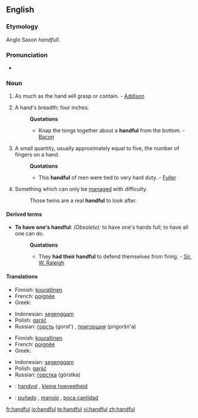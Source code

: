 ==English==

===Etymology===
Anglo Saxon ''handfull''.

===Pronunciation===
*{{audio|en-us-handful.ogg|Audio (US)}}

===Noun===
{{en-noun}}

# As much as the hand will grasp or contain. - [[Addison]]
# {{obsolete}} A hand's breadth; four inches.
#:'''Quotations'''
#:*Knap the tongs together about a '''handful''' from the bottom. - [[Bacon]]
# A small quantity, usually approximately equal to five, the number of fingers on a hand.
#:'''Quotations'''
#:*This '''handful''' of men were tied to very hard duty. - [[Fuller]]
# Something which can only be [[manage]]d with difficulty.
#:Those twins are a real '''handful''' to look after.

====Derived terms====
*'''To have one's handful''': ''(Obsolete):'' to have one's hands full; to have all one can do.
*:'''Quotations'''
*:*They '''had their handful''' to defend themselves from firing. - [[Sir. W. Raleigh]]

====Translations====
{{trans-top|amount held in hand}}
*Finnish: [[kourallinen]]
*French: [[poignée]] {{f}}
*Greek: {{t-|el|χούφτα|f|tr=choúfta}}
{{trans-mid}}
*Indonesian: [[genggam|segenggam]]
*Polish: [[garść]] {{f}}
*Russian: [[горсть]] (gorst') {{f}}, [[пригоршня]] (prigoršn'a) {{f}}
{{trans-bottom}}

{{trans-top|breadth of hand}}
{{trans-mid}}
{{trans-bottom}}

{{trans-top|small quantity}}
*Finnish: [[kourallinen]]
*French: [[poignée]] {{f}}
*Greek: {{t-|el|χούφτα|f|tr=choúfta}}
{{trans-mid}}
*Indonesian: [[genggam|segenggam]]
*Polish: [[garść]] {{f}}
*Russian: [[горстка]] (górstka) {{f}}
{{trans-bottom}}

{{trans-top|handled with difficulty}}
{{trans-mid}}
{{trans-bottom}}

{{checktrans-top}}
*{{ttbc|Dutch}}: [[handvol]] {{n}}, [[kleine hoeveelheid]] {{f}}
{{trans-mid}}
*{{ttbc|Spanish}}: [[puñado]] {{m}}, [[manojo]] {{m}}, [[poca cantidad]] {{f}}
{{trans-bottom}}

[[fr:handful]]
[[io:handful]]
[[te:handful]]
[[vi:handful]]
[[zh:handful]]